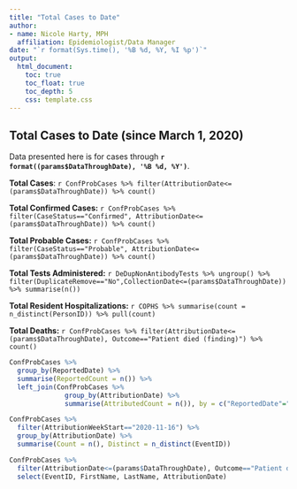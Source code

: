 ```yaml
---
title: "Total Cases to Date"
author:
- name: Nicole Harty, MPH
  affiliation: Epidemiologist/Data Manager
date: "`r format(Sys.time(), '%B %d, %Y, %I %p')`"
output: 
  html_document:
    toc: true
    toc_float: true
    toc_depth: 5
    css: template.css
---
```


## Total Cases to Date (since March 1, 2020)   
Data presented here is for cases through **`r format((params$DataThroughDate), '%B %d, %Y')`**.  

**Total Cases**: `r ConfProbCases %>% filter(AttributionDate<=(params$DataThroughDate)) %>% count()`   
  
**Total Confirmed Cases:** `r ConfProbCases %>% filter(CaseStatus=="Confirmed", AttributionDate<=(params$DataThroughDate)) %>% count()`  
  
**Total Probable Cases:** `r ConfProbCases %>% filter(CaseStatus=="Probable", AttributionDate<=(params$DataThroughDate)) %>% count()`  
  
**Total Tests Administered:** `r DeDupNonAntibodyTests %>% ungroup() %>% filter(DuplicateRemove=="No",CollectionDate<=(params$DataThroughDate)) %>% summarise(n())`  
  
**Total Resident Hospitalizations:** `r COPHS %>% summarise(count = n_distinct(PersonID)) %>% pull(count)`  
  
**Total Deaths:**  `r ConfProbCases %>% filter(AttributionDate<=(params$DataThroughDate), Outcome=="Patient died (finding)") %>% count()`

```r
ConfProbCases %>%
  group_by(ReportedDate) %>%
  summarise(ReportedCount = n()) %>%
  left_join(ConfProbCases %>%
              group_by(AttributionDate) %>%
              summarise(AttributedCount = n()), by = c("ReportedDate"="AttributionDate"))

ConfProbCases %>%
  filter(AttributionWeekStart=="2020-11-16") %>%
  group_by(AttributionDate) %>%
  summarise(Count = n(), Distinct = n_distinct(EventID)) 

ConfProbCases %>% 
  filter(AttributionDate<=(params$DataThroughDate), Outcome=="Patient died (finding)") %>%
  select(EventID, FirstName, LastName, AttributionDate)
```
